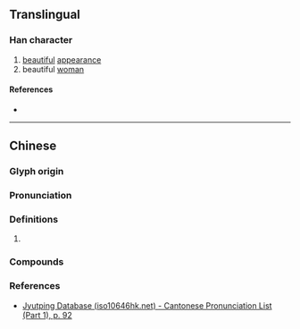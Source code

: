 {{character info}}
==Translingual==

===Han character===
{{Han char|rn=38|rad=女|as=06|sn=9|four=47427|canj=VNIN,XVNIN|ids=⿰女多}}

# [[beautiful]] [[appearance]]
# beautiful [[woman]]

====References====
* {{Han ref|kx=0261.180|dkj=06253|dj=0527.220|hdz=21047.030|uh=59FC|ud=23036|bh=CE6A|bd=52842}}

----

==Chinese==
{{zh-forms}}

===Glyph origin===
{{Han etym}}

===Pronunciation===
{{zh-pron
|m=shí
|c=ci2,si4
|mc=y
|oc=y
|cat=
}}

===Definitions===
{{zh-hanzi}}

# {{rfdef|zh|sort=女06}}

===Compounds===
{{zh-der|姼姼}}

===References===
* [http://www.iso10646hk.net/jp/document/download.jsp Jyutping Database (iso10646hk.net) - Cantonese Pronunciation List (Part 1), p. 92]